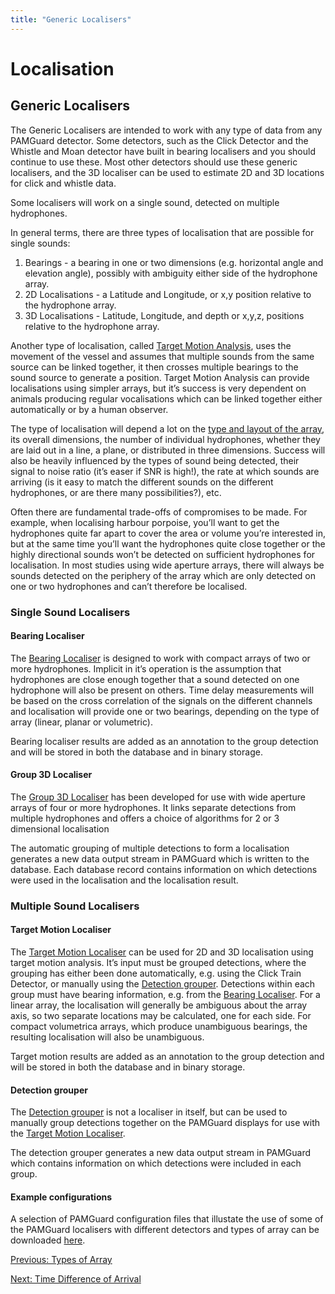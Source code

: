 ```yaml
---
title: "Generic Localisers"
---
```

Localisation
============

Generic Localisers
------------------

  

The Generic Localisers are intended to work with any type of data from any PAMGuard detector. Some detectors, such as the Click Detector and the Whistle and Moan detector have built in bearing localisers and you should continue to use these. Most other detectors should use these generic localisers, and the 3D localiser can be used to estimate 2D and 3D locations for click and whistle data.

Some localisers will work on a single sound, detected on multiple hydrophones.

In general terms, there are three types of localisation that are possible for single sounds:  

1.  Bearings - a bearing in one or two dimensions (e.g. horizontal angle and elevation angle), possibly with ambiguity either side of the hydrophone array.
2.  2D Localisations - a Latitude and Longitude, or x,y position relative to the hydrophone array.
3.  3D Localisations - Latitude, Longitude, and depth or x,y,z, positions relative to the hydrophone array.

Another type of localisation, called [Target Motion Analysis](../targetmotion/docs/targetmotion_overview.html), uses the movement of the vessel and assumes that multiple sounds from the same source can be linked together, it then crosses multiple bearings to the sound source to generate a position. Target Motion Analysis can provide localisations using simpler arrays, but it's success is very dependent on animals producing regular vocalisations which can be linked together either automatically or by a human observer.

The type of localisation will depend a lot on the [type and layout of the array](localisation_arrays.html), its overall dimensions, the number of individual hydrophones, whether they are laid out in a line, a plane, or distributed in three dimensions. Success will also be heavily influenced by the types of sound being detected, their signal to noise ratio (it's easer if SNR is high!), the rate at which sounds are arriving (is it easy to match the different sounds on the different hydrophones, or are there many possibilities?), etc.

Often there are fundamental trade-offs of compromises to be made. For example, when localising harbour porpoise, you'll want to get the hydrophones quite far apart to cover the area or volume you're interested in, but at the same time you'll want the hydrophones quite close together or the highly directional sounds won't be detected on sufficient hydrophones for localisation. In most studies using wide aperture arrays, there will always be sounds detected on the periphery of the array which are only detected on one or two hydrophones and can't therefore be localised.

### Single Sound Localisers

#### Bearing Localiser

The [Bearing Localiser](../bearingLocaliser/docs/BL_Overview.html) is designed to work with compact arrays of two or more hydrophones. Implicit in it's operation is the assumption that hydrophones are close enough together that a sound detected on one hydrophone will also be present on others. Time delay measurements will be based on the cross correlation of the signals on the different channels and localisation will provide one or two bearings, depending on the type of array (linear, planar or volumetric).

Bearing localiser results are added as an annotation to the group detection and will be stored in both the database and in binary storage.

#### Group 3D Localiser

The [Group 3D Localiser](../group3d/docs/3doverview.html) has been developed for use with wide aperture arrays of four or more hydrophones. It links separate detections from multiple hydrophones and offers a choice of algorithms for 2 or 3 dimensional localisation

The automatic grouping of multiple detections to form a localisation generates a new data output stream in PAMGuard which is written to the database. Each database record contains information on which detections were used in the localisation and the localisation result.

### Multiple Sound Localisers

#### Target Motion Localiser

The [Target Motion Localiser](../targetmotion/docs/targetmotion_overview.html) can be used for 2D and 3D localisation using target motion analysis. It's input must be grouped detections, where the grouping has either been done automatically, e.g. using the Click Train Detector, or manually using the [Detection grouper](../detectiongroup/docs/dglocaliser.html). Detections within each group must have bearing information, e.g. from the [Bearing Localiser](../bearingLocaliser/docs/BL_Overview.html). For a linear array, the localisation will generally be ambiguous about the array axis, so two separate locations may be calculated, one for each side. For compact volumetrica arrays, which produce unambiguous bearings, the resulting localisation will also be unambiguous.

Target motion results are added as an annotation to the group detection and will be stored in both the database and in binary storage.

#### Detection grouper

The [Detection grouper](../detectiongroup/docs/dglocaliser.html) is not a localiser in itself, but can be used to manually group detections together on the PAMGuard displays for use with the [Target Motion Localiser](../targetmotion/docs/targetmotion_overview.html).

The detection grouper generates a new data output stream in PAMGuard which contains information on which detections were included in each group.

#### Example configurations

A selection of PAMGuard configuration files that illustate the use of some of the PAMGuard localisers with different detectors and types of array can be downloaded [here](http://www.pamguard.org/downloads.php?cat_id=3).

  
  

[Previous: Types of Array](localisation_arrays.html)

[Next: Time Difference of Arrival](localisation_tdoa.html)